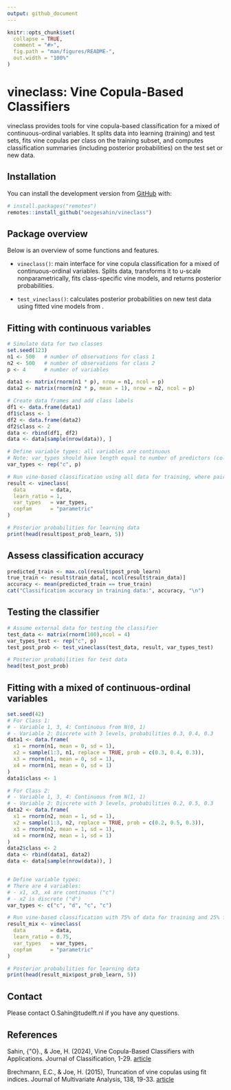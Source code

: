 ```yaml
---
output: github_document
---
```


<!-- README.md is generated from README.Rmd. Please edit that file -->

```r
knitr::opts_chunk$set(
  collapse = TRUE,
  comment = "#>",
  fig.path = "man/figures/README-",
  out.width = "100%"
)
```

# vineclass: Vine Copula-Based Classifiers

<!-- badges: start -->
<!-- badges: end -->

vineclass provides tools for vine copula-based classification for a mixed of continuous-ordinal variables. It splits data into learning (training) and test sets, fits vine copulas per class on the training subset, and computes classification summaries (including posterior probabilities) on the test set or new data.

## Installation

You can install the development version from [GitHub](https://github.com/oezgesahin) with:

``` r
# install.packages("remotes")
remotes::install_github("oezgesahin/vineclass")
```
## Package overview

Below is an overview of some functions and features. 

* ```vineclass()```: main interface for vine copula classification for a mixed of continuous-ordinal variables. Splits data, transforms it to u-scale nonparametrically, fits class-specific vine models, and returns posterior probabilities.

* ```test_vineclass()```: calculates posterior probabilities on new test data using fitted vine models from \code{vineclass()}.

## Fitting with continuous variables
```r
# Simulate data for two classes
set.seed(123)
n1 <- 500   # number of observations for class 1
n2 <- 500   # number of observations for class 2
p <- 4      # number of variables

data1 <- matrix(rnorm(n1 * p), nrow = n1, ncol = p)
data2 <- matrix(rnorm(n2 * p, mean = 1), nrow = n2, ncol = p)

# Create data frames and add class labels
df1 <- data.frame(data1)
df1$class <- 1
df2 <- data.frame(data2)
df2$class <- 2
data <- rbind(df1, df2)
data <- data[sample(nrow(data)), ]

# Define variable types: all variables are continuous
# Note: var_types should have length equal to number of predictors (columns minus the class label)
var_types <- rep("c", p)

# Run vine-based classification using all data for training, where pair copulas are parametric.
result <- vineclass(
  data        = data,
  learn_ratio = 1,
  var_types   = var_types,
  copfam      = "parametric"
)

# Posterior probabilities for learning data
print(head(result$post_prob_learn, 5))
```

## Assess classification accuracy
```r
predicted_train <- max.col(result$post_prob_learn)
true_train <- result$train_data[, ncol(result$train_data)]
accuracy <- mean(predicted_train == true_train)
cat("Classification accuracy in training data:", accuracy, "\n")
```

## Testing the classifier
```r
# Assume external data for testing the classifier
test_data <- matrix(rnorm(100),ncol = 4)
var_types_test <- rep("c", p)
test_post_prob <- test_vineclass(test_data, result, var_types_test)

# Posterior probabilities for test data
head(test_post_prob)
```


## Fitting with a mixed of continuous-ordinal variables
```r
set.seed(42)
# For Class 1:
# - Variable 1, 3, 4: Continuous from N(0, 1)
# - Variable 2: Discrete with 3 levels, probabilities 0.3, 0.4, 0.3
data1 <- data.frame(
  x1 = rnorm(n1, mean = 0, sd = 1),
  x2 = sample(1:3, n1, replace = TRUE, prob = c(0.3, 0.4, 0.3)),
  x3 = rnorm(n1, mean = 0, sd = 1),
  x4 = rnorm(n1, mean = 0, sd = 1)
)
data1$class <- 1

# For Class 2:
# - Variable 1, 3, 4: Continuous from N(1, 1)
# - Variable 2: Discrete with 3 levels, probabilities 0.2, 0.5, 0.3
data2 <- data.frame(
  x1 = rnorm(n2, mean = 1, sd = 1),
  x2 = sample(1:3, n2, replace = TRUE, prob = c(0.2, 0.5, 0.3)),
  x3 = rnorm(n2, mean = 1, sd = 1),
  x4 = rnorm(n2, mean = 1, sd = 1)
)
data2$class <- 2
data <- rbind(data1, data2)
data <- data[sample(nrow(data)), ]


# Define variable types:
# There are 4 variables:
# - x1, x3, x4 are continuous ("c")
# - x2 is discrete ("d")
var_types <- c("c", "d", "c", "c")

# Run vine-based classification with 75% of data for training and 25% for testing.
result_mix <- vineclass(
  data        = data,
  learn_ratio = 0.75,
  var_types   = var_types,
  copfam      = "parametric"
)

# Posterior probabilities for learning data
print(head(result_mix$post_prob_learn, 5))
```

## Contact

Please contact O.Sahin@tudelft.nl if you have any questions.

## References

Sahin, {\"O}., \&  Joe, H. (2024), Vine Copula-Based Classifiers with Applications. Journal of Classification, 1-29. [article](https://link.springer.com/article/10.1007/s00357-024-09494-y)

Brechmann, E.C., \&  Joe, H. (2015), Truncation of vine copulas using fit indices. Journal of Multivariate Analysis, 138, 19-33. [article](https://doi.org/10.1016/j.jmva.2015.02.012)

